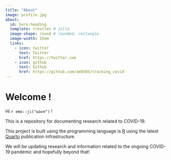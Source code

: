 ```yaml
---
title: "About"
image: profile.jpg
about:
  id: hero-heading
  template: trestles # jolla
  image-shape: round # rounded, rectangle
  image-width: 15em
  links:
    - icon: twitter
      text: Twitter
      href: https://twitter.com
    - icon: github
      text: Github
      href: https://github.com/am0505/tracking_covid
---
```


# Welcome !

:::{#hero-heading}

Hi `r emo::ji("wave")` !

This is a repository for documenting research related to COVID-19.

This project is built using the programming language is [R](https://www.r-project.org) using the latest [Quarto](https://quarto.org/) publication infrastructure.

We will be updating research and information related to the ongoing COVID-19 pandemic and hopefully beyond that!

:::
